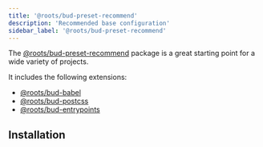 ```yaml
---
title: '@roots/bud-preset-recommend'
description: 'Recommended base configuration'
sidebar_label: '@roots/bud-preset-recommend'
---
```



The [@roots/bud-preset-recommend](/extensions/presets/bud-preset-recommend) package is a great starting point for a wide variety of projects.

It includes the following extensions:

- [@roots/bud-babel](/extensions/bud-babel)
- [@roots/bud-postcss](/extensions/bud-postcss)
- [@roots/bud-entrypoints](/extensions/bud-entrypoints)

## Installation

<Install packages="@roots/bud-preset-recommend" />
